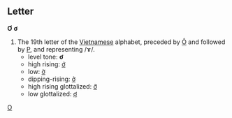 ==Letter==
'''Ơ''' '''ơ'''

#The 19th letter of the [[Vietnamese]] alphabet, preceded by [[Ô]] and followed by [[P]], and representing /ɤ/.
#*level tone: '''ơ'''
#*high rising: [[ớ]]
#*low: [[ờ]]
#*dipping-rising: [[ở]]
#*high rising glottalized: [[ỡ]]
#*low glottalized: [[ợ]]
[[Category:Latin letters|O]]